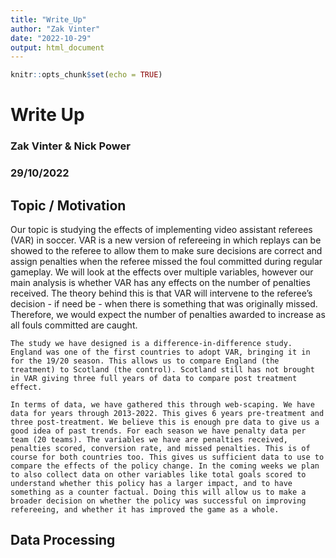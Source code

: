 ```yaml
---
title: "Write_Up"
author: "Zak Vinter"
date: "2022-10-29"
output: html_document
---
```


```r
knitr::opts_chunk$set(echo = TRUE)
```

# Write Up

### Zak Vinter & Nick Power
### 29/10/2022



## Topic / Motivation

  Our topic is studying the effects of implementing video assistant referees (VAR) in soccer. VAR is a new version of refereeing in which replays can be showed to the referee to allow them to make sure decisions are correct and assign penalties when the referee missed the foul committed during regular gameplay.  We will look at the effects over multiple variables, however our main analysis is whether VAR has any effects on the number of penalties received. The theory behind this is that VAR will intervene to the referee’s decision - if need be - when there is something that was originally missed. Therefore, we would expect the number of penalties awarded to increase as all fouls committed are caught.

	The study we have designed is a difference-in-difference study. England was one of the first countries to adopt VAR, bringing it in for the 19/20 season. This allows us to compare England (the treatment) to Scotland (the control). Scotland still has not brought in VAR giving three full years of data to compare post treatment effect. 
	
	In terms of data, we have gathered this through web-scaping. We have data for years through 2013-2022. This gives 6 years pre-treatment and three post-treatment. We believe this is enough pre data to give us a good idea of past trends. For each season we have penalty data per team (20 teams). The variables we have are penalties received, penalties scored, conversion rate, and missed penalties. This is of course for both countries too. This gives us sufficient data to use to compare the effects of the policy change. In the coming weeks we plan to also collect data on other variables like total goals scored to understand whether this policy has a larger impact, and to have something as a counter factual. Doing this will allow us to make a broader decision on whether the policy was successful on improving refereeing, and whether it has improved the game as a whole. 


## Data Processing

  







